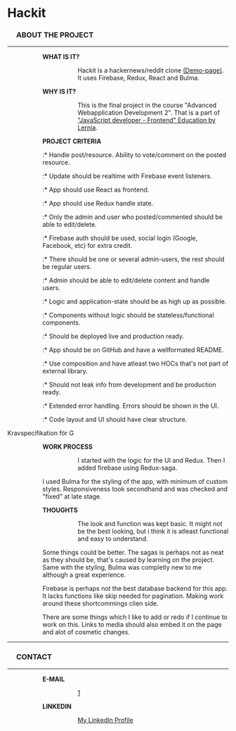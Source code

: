 = '''Hackit''' =
=== &ensp;&ensp; ABOUT THE PROJECT ===
----

:::: '''WHAT IS IT?'''
:::::: Hackit is a hackernews/reddit clone [https://hackit.aostlund.com (Demo-page)]. It uses Firebase, Redux, React and Bulma.

:::: '''WHY IS IT?'''
:::::: This is the final project in the course "Advanced Webapplication Development 2". That is a part of [https://www.lernia.se/utbildning/distans/data-och-it/javascriptutvecklare-frontend-26659 "JavaScript developer - Frontend" Education by Lernia].

:::: '''PROJECT CRITERIA'''
:::::* Handle post/resource. Ability to vote/comment on the posted resource.
:::::* Update should be realtime with Firebase event listeners.
:::::* App should use React as frontend.
:::::* App should use Redux handle state.
:::::* Only the admin and user who posted/commented should be able to edit/delete.
:::::* Firebase auth should be used, social login (Google, Facebook, etc) for extra credit.
:::::* There should be one or several admin-users, the rest should be regular users.
:::::* Admin should be able to edit/delete content and handle users.
:::::* Logic and application-state should be as high up as possible.
:::::* Components without logic should be stateless/functional components.
:::::* Should be deployed live and production ready.
:::::* App should be on GitHub and have a wellformated README.
:::::* Use composition and have atleast two HOCs that's not part of external library.
:::::* Should not leak info from development and be production ready.
:::::* Extended error handling. Errors should be shown in the UI.
:::::* Code layout and UI should have clear structure.

Kravspecifikation för G

:::: '''WORK PROCESS'''
:::::: I started with the logic for the UI and Redux. Then I added firebase using Redux-saga.

:::::: I used Bulma for the styling of the app, with minimum of custom styles. Responsiveness took secondhand and was checked and "fixed" at late stage.

:::: '''THOUGHTS'''
:::::: The look and function was kept basic. It might not be the best looking, but i think it is atleast functional and easy to understand.

:::::: Some things could be better. The sagas is perhaps not as neat as they should be, that's caused by learning on the project. Same with the styling, Bulma was completly new to me although a great experience.

:::::: Firebase is perhaps not the best database backend for this app. It lacks functions like skip needed for pagination. Making work around these shortcommings clien side.

:::::: There are some things which I like to add or redo if I continue to work on this. Links to media should also embed it on the page and alot of cosmetic changes.
----
=== &ensp;&ensp; CONTACT ===
----
:::: '''E-MAIL'''
:::::: [mailto:andreas.ostlund@spelpunkten.com]
:::: '''LINKEDIN'''
:::::: [https://www.linkedin.com/in/andreas-östlund-42945467 My LinkedIn Profile]